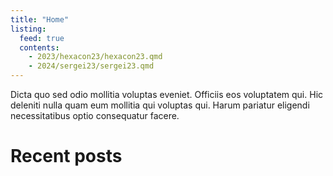 ```yaml
---
title: "Home"
listing:
  feed: true
  contents:
    - 2023/hexacon23/hexacon23.qmd
    - 2024/sergei23/sergei23.qmd
---
```


Dicta quo sed odio mollitia voluptas eveniet. Officiis eos voluptatem qui. Hic deleniti nulla quam eum mollitia qui voluptas qui. Harum pariatur eligendi necessitatibus optio consequatur facere.

# Recent posts